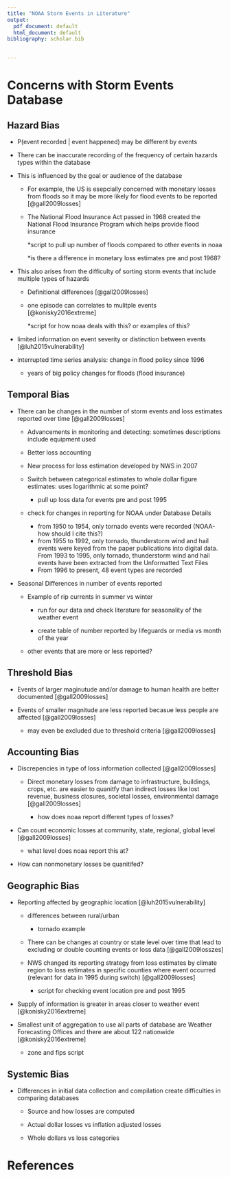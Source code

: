 ```yaml
---
title: "NOAA Storm Events in Literature"
output:
  pdf_document: default
  html_document: default
bibliography: scholar.bib
 

---
```


# Concerns with Storm Events Database  

## Hazard Bias   

* P(event recorded | event happened) may be different by events  

* There can be inaccurate recording of the frequency of certain hazards types within the database  

* This is influenced by the goal or audience of the database  

    - For example, the US is esepcially concerned with monetary losses from floods so it may be more likely for flood events to be reported [@gall2009losses]    
    - The National Flood Insurance Act passed in 1968 created the National Flood Insurance Program which helps provide flood insurance   
    
         *script to pull up number of floods compared to other events in noaa  
         
         *is there a difference in monetary loss estimates pre and post 1968?  
 
* This also arises from the difficulty of sorting storm events that include multiple types of hazards  

    - Definitional differences [@gall2009losses]
    
    - one episode can correlates to mulitple events [@konisky2016extreme]  
    
        *script for how noaa deals with this? or examples of this?  
        
* limited information on event severity or distinction between events [@luh2015vulnerability]  

* interrupted time series analysis: change in flood policy since 1996  

    - years of big policy changes for floods (flood insurance) 


## Temporal Bias    

* There can be changes in the number of storm events and loss estimates reported over time [@gall2009losses]  

    - Advancements in monitoring and detecting: sometimes descriptions include equipment used 
    
    - Better loss accounting  
    
    - New process for loss estimation developed by NWS in 2007  
    
    - Switch between categorical estimates to whole dollar figure estimates: uses logarithmic at some point?    
    
         * pull up loss data for events pre and post 1995  
         
    - check for changes in reporting for NOAA under Database Details  
        
        * from 1950 to 1954, only tornado events were recorded (NOAA-how should I cite this?)  
        * from 1955 to 1992, only tornado, thunderstorm wind and hail events were keyed from the paper publications into digital data. From 1993 to 1995, only tornado, thunderstorm wind and hail events have been extracted from the Unformatted Text Files  
        * From 1996 to present, 48 event types are recorded
         
* Seasonal Differences in number of events reported 

    - Example of rip currents in summer vs winter  
    
        * run for our data and check literature for seasonality of the weather event  
        
        * create table of number reported by lifeguards or media vs month of the year  
        
    - other events that are more or less reported?   
    

## Threshold Bias  

* Events of larger maginutude and/or damage to human health are better documented [@gall2009losses]   

* Events of smaller magnitude are less reported becasue less people are affected [@gall2009losses]   

    - may even be excluded due to threshold criteria [@gall2009losses]   

## Accounting Bias 

* Discrepencies in type of loss information collected [@gall2009losses] 

    - Direct monetary losses from damage to infrastructure, buildings, crops, etc. are easier to quanitfy than indirect losses like lost revenue, business closures, societal losses, environmental damage [@gall2009losses]  
    
        * how does noaa report different types of losses? 
    
* Can count economic losses at community, state, regional, global level [@gall2009losses]  

     - what level does noaa report this at? 
      
* How can nonmonetary losses be quanitifed? 

## Geographic Bias  

* Reporting affected by geographic location [@luh2015vulnerability]  

    - differences between rural/urban  
    
        * tornado example

    - There can be changes at country or state level over time that lead to excluding or double counting events or loss data [@gall2009losszes]  
    
    - NWS changed its reporting strategy from loss estimates by climate region to loss estimates in specific counties where event occurred (relevant for data in 1995 during switch) [@gall2009losses]  
    
        * script for checking event location pre and post 1995 
    
* Supply of information is greater in areas closer to weather event [@konisky2016extreme] 

* Smallest unit of aggregation to use all parts of database are Weather Forecasting Offices and there are about 122 nationwide [@konisky2016extreme]  

    - zone and fips script  
        
## Systemic Bias    

* Differences in initial data collection and compilation create difficulties in comparing databases  

    - Source and how losses are computed  
    
    - Actual dollar losses vs inflation adjusted losses    
    
    - Whole dollars vs loss categories   

    
# References     











